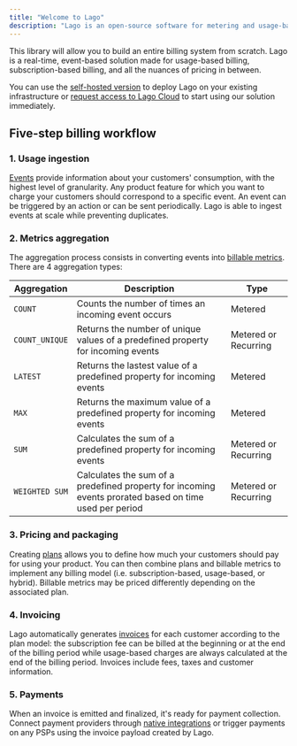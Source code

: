 ```yaml
---
title: "Welcome to Lago"
description: "Lago is an open-source software for metering and usage-based billing. It's the best alternative to Chargebee, Recurly or Stripe Billing for companies that need to handle complex billing logic."
---
```


This library will allow you to build an entire billing system from scratch. Lago is a real-time, event-based solution made for usage-based billing, subscription-based billing, and all the nuances of pricing in between.

You can use the [self-hosted version](/guide/lago-self-hosted/docker) to deploy Lago on your existing infrastructure or [request access to Lago Cloud](https://getlago.com/book-a-demo) to start using our solution immediately.

## Five-step billing workflow[](#five-step-billing-workflow "Direct link to heading")

### 1. Usage ingestion[](#1-event-ingestion "Direct link to heading")

[Events](/guide/events/ingesting-usage) provide information about your customers'
consumption, with the highest level of granularity. Any product feature for
which you want to charge your customers should correspond to a specific event.
An event can be triggered by an action or can be sent periodically. Lago is able
to ingest events at scale while preventing duplicates.

### 2. Metrics aggregation[](#2-metrics-aggregation "Direct link to heading")

The aggregation process consists in converting events into
[billable metrics](/guide/billable-metrics/create-billable-metrics). There are 4 aggregation types:

| Aggregation       | Description                                                                                            | Type                  |
| ----------------- | ------------------------------------------------------------------------------------------------------ | --------------------- |
| `COUNT`           | Counts the number of times an incoming event occurs                                                    | Metered               |
| `COUNT_UNIQUE`    | Returns the number of unique values of a predefined property for incoming events                       | Metered or Recurring  |
| `LATEST`          | Returns the lastest value of a predefined property for incoming events                                 | Metered               |
| `MAX`             | Returns the maximum value of a predefined property for incoming events                                 | Metered               |
| `SUM`             | Calculates the sum of a predefined property for incoming events                                        | Metered or Recurring  |
| `WEIGHTED SUM`    | Calculates the sum of a predefined property for incoming events prorated based on time used per period | Metered or Recurring  |




### 3. Pricing and packaging[](#3-pricing "Direct link to heading")

Creating [plans](/guide/plans/overview) allows you to define how much your customers
should pay for using your product. You can then combine plans and billable
metrics to implement any billing model (i.e. subscription-based, usage-based, or
hybrid). Billable metrics may be priced differently depending on the associated
plan.

### 4. Invoicing[](#4-invoicing "Direct link to heading")

Lago automatically generates [invoices](/guide/invoicing/overview) for each customer
according to the plan model: the subscription fee can be billed at the beginning
or at the end of the billing period while usage-based charges are always
calculated at the end of the billing period. Invoices include fees, taxes and
customer information.

### 5. Payments[](#5-payments "Direct link to heading")

When an invoice is emitted and finalized, it's ready for payment collection.
Connect payment providers through [native integrations](/guide/payments/payment-providers) or
trigger payments on any PSPs using the invoice payload created by Lago.
